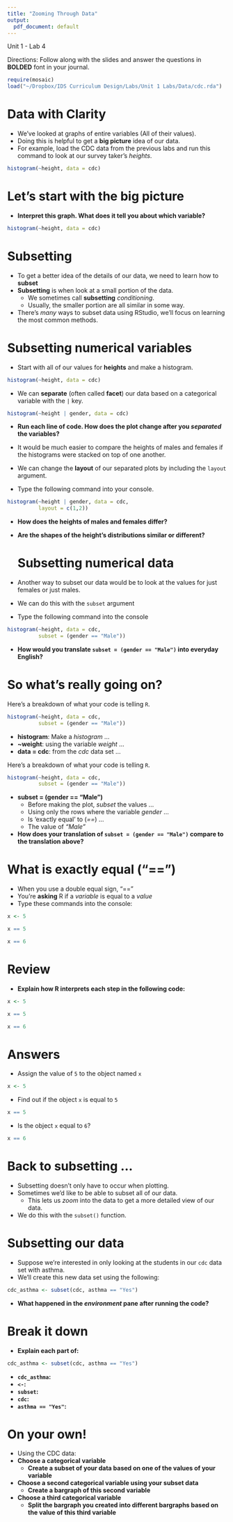 ```yaml
---
title: "Zooming Through Data"
output:
  pdf_document: default
---
```


Unit 1 - Lab 4

Directions: Follow along with the slides and answer the questions in **BOLDED** font in your journal.

```r
require(mosaic)
load("~/Dropbox/IDS Curriculum Design/Labs/Unit 1 Labs/Data/cdc.rda")
```

Data with Clarity
=================

- We've looked at graphs of entire variables (All of their values).
- Doing this is helpful to get a **big picture** idea of our data.
- For example, load the CDC data from the previous labs and run this command to look at our survey taker's *heights*.

```r
histogram(~height, data = cdc)
```


Let's start with the big picture
================================

- **Interpret this graph. What does it tell you about which variable?**

```r
histogram(~height, data = cdc)
```

Subsetting
=====================

- To get a better idea of the details of our data, we need to learn how to **subset**
- **Subsetting** is when look at a small portion of the data.
    - We sometimes call **subsetting** _conditioning_.
    - Usually, the smaller portion are all similar in some way.
- There's _many_ ways to subset data using RStudio, we'll focus on learning the most common methods.

Subsetting numerical variables
==============================

- Start with all of our values for **heights** and make a histogram.

```r
histogram(~height, data = cdc)
```

- We can **separate** (often called **facet**) our data based on a categorical variable with the `|` key. 

```r
histogram(~height | gender, data = cdc)
```
 
- **Run each line of code. How does the plot change after you _separated_ the variables?**


- It would be much easier to compare the heights of males and females if the histograms were stacked on top of one another.
- We can change the **layout** of our separated plots by including the `layout` argument. 
- Type the following command into your console.
```r
histogram(~height | gender, data = cdc, 
          layout = c(1,2))
```

- **How does the heights of males and females differ?**
- **Are the shapes of the height's distributions similar or different?**
  
  Subsetting numerical data
=========================
  
- Another way to subset our data would be to look at the values for just females or just males. 
- We can do this with the `subset` argument
- Type the following command into the console

```r
histogram(~height, data = cdc, 
          subset = (gender == "Male"))
```

- **How would you translate `subset = (gender == "Male")` into everyday English?**
  
So what's really going on?
==========================

Here's a breakdown of what your code is telling `R`.
 
```r
histogram(~height, data = cdc,  
          subset = (gender == "Male"))
```

- **histogram**: Make a _histogram_ ...
- **~weight**: using the variable _weight_ ...
- **data = cdc**: from the _cdc_ data set ...


Here's a breakdown of what your code is telling `R`.

```r
histogram(~height, data = cdc,  
          subset = (gender == "Male"))
```

- **subset = (gender == "Male")** 
    - Before making the plot, _subset_ the values ...
    - Using only the rows where the variable _gender_ ...
    - Is 'exactly equal' to (_==_) ...
    - The value of _"Male"_
- **How does your translation of `subset = (gender == "Male")` compare to the translation above?**

What is exactly equal ("==")
============================

- When you use a double equal sign, "=="
- You're **asking** R if a _variable_ is equal to a _value_
- Type these commands into the console:
  
```r
x <- 5
```
```r
x == 5
```
```r
x == 6
```

Review
======

- **Explain how R interprets each step in the following code:**
```r
x <- 5
```
```r
x == 5
```
```r
x == 6
```

Answers
=======

- Assign the value of `5` to the object named `x`
```r
x <- 5
```

- Find out if the object `x` is equal to `5`
```r
x == 5
```

- Is the object `x` equal to `6`?
```r
x == 6
```

Back to subsetting ...
======================

- Subsetting doesn't only have to occur when plotting.
- Sometimes we'd like to be able to subset all of our data.
    - This lets us _zoom_ into the data to get a more detailed view of our data.
- We do this with the `subset()` function.

Subsetting our data
===================

- Suppose we're interested in only looking at the students in our `cdc` data set with asthma.
- We'll create this new data set using the following:
```r
cdc_asthma <- subset(cdc, asthma == "Yes")
```

- **What happened in the _environment_ pane after running the code?**

Break it down
=============

- **Explain each part of:**

```r
cdc_asthma <- subset(cdc, asthma == "Yes")
```

- **`cdc_asthma`:**
- **`<-`:**
- **`subset`:**
- **`cdc`:**
- **`asthma == "Yes"`:**

On your own!
==========================

- Using the CDC data:
- **Choose a categorical variable**
    - **Create a subset of your data based on one of the values of your variable**
- **Choose a second categorical variable using your subset data**
    - **Create a bargraph of this second variable**
- **Choose a third categorical variable**
    - **Split the bargraph you created into different bargraphs based on the value of this third variable**
    